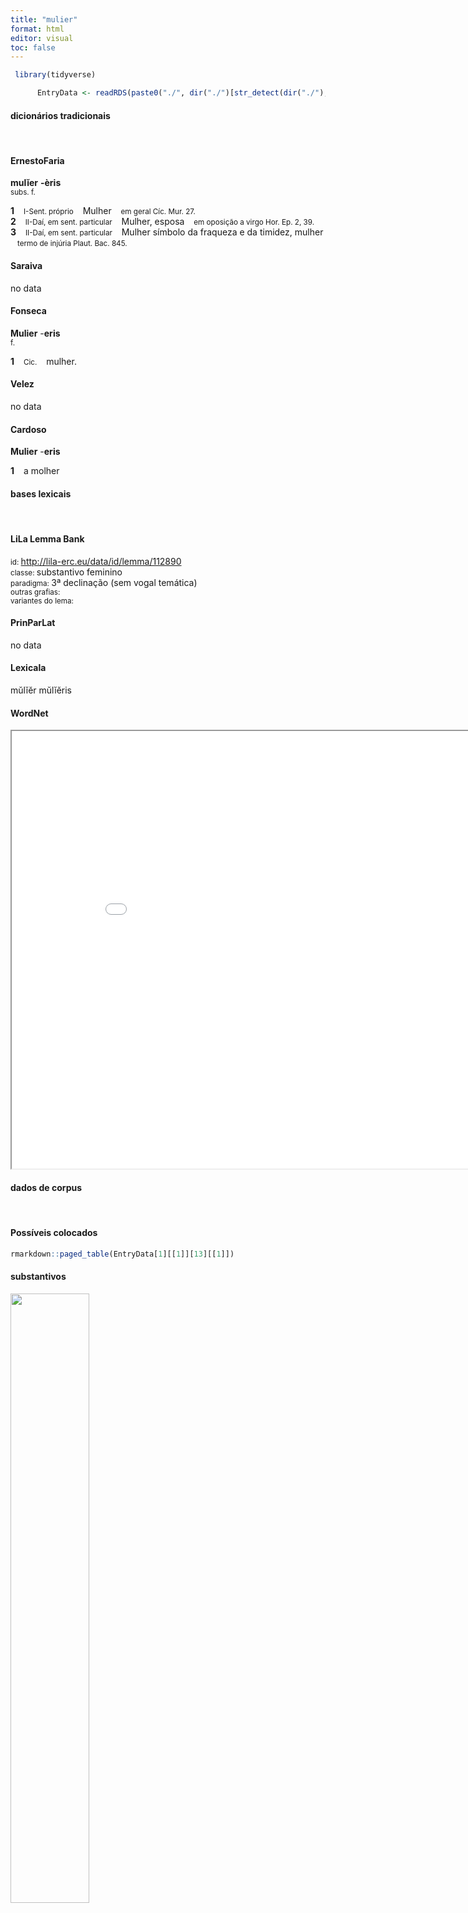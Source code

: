 ```yaml
---
title: "mulier"
format: html
editor: visual
toc: false
---
```



```r
 library(tidyverse) 

      EntryData <- readRDS(paste0("./", dir("./")[str_detect(dir("./"), "_xx109-117-108-105-101-114xx_.rds")]))

```


#### dicionários tradicionais

&emsp;




::: panel-tabset

#### ErnestoFaria

<b>mulĭer</b> <b>-èris</b> <br> <small>subs. f.</small> <br> <small></small>   <p> <b>1</b> &ensp; <small>I-Sent. próprio</small> &ensp; Mulher &ensp; <small>em geral Cíc. Mur. 27.</small> <br> <b>2</b> &ensp; <small>II-Daí, em sent. particular</small> &ensp; Mulher, esposa &ensp; <small>em oposição a virgo Hor. Ep. 2, 39.</small> <br> <b>3</b> &ensp; <small>II-Daí, em sent. particular</small> &ensp; Mulher símbolo da fraqueza e da timidez, mulher &ensp; <small>termo de injúria Plaut. Bac. 845.</small> </p>




#### Saraiva

no data




#### Fonseca

<b>Mulier</b> -<b>eris</b> <br> <small>f.</small>   <p> <b>1</b> &ensp; <small>Cic.</small> &ensp; mulher. </p>




#### Velez

no data




#### Cardoso

<b>Mulier</b> -<b>eris</b>   <p> <b>1</b> &ensp; a molher </p>


:::



#### bases lexicais

&emsp;






::: panel-tabset

#### LiLa Lemma Bank

<small> id: </small> <a href=' http://lila-erc.eu/data/id/lemma/112890 ' target="_blank"> http://lila-erc.eu/data/id/lemma/112890 </a> <br>
<small> classe: </small> substantivo feminino   <br>
<small> paradigma: </small> 3ª declinação (sem vogal temática) <br>
<small> outras grafias: </small>  <br>
<small> variantes do lema: </small>  <br>





#### PrinParLat

no data




#### Lexicala

mŭlĭĕr 
 mŭlĭĕris




#### WordNet

<iframe width='900' height='700' src='Media/Tree__xx109-117-108-105-101-114xx__sem_type_lexemes_pt.html'>

</iframe>


:::



#### dados de corpus

&emsp;




::: panel-tabset

#### Possíveis colocados

```r

rmarkdown::paged_table(EntryData[1][[1]][13][[1]])

```


#### substantivos

![](./Media/wordcloud__xx109-117-108-105-101-114xx__BY_collocate_scoreSUBST.webp){width=50% fig-alt='This chart plots collocate by scoreSUBST, for the headword mulier here are all the values plotted: collocate: nobilis; scoreSUBST: 0. collocate: puer; scoreSUBST: 2. collocate: iste; scoreSUBST: 0. collocate: uir; scoreSUBST: 2. collocate: quis; scoreSUBST: 0. collocate: que; scoreSUBST: 0'}




#### adjetivos

![](./Media/wordcloud__xx109-117-108-105-101-114xx__BY_collocate_scoreADJ.webp){width=50% fig-alt='This chart plots collocate by scoreADJ, for the headword mulier here are all the values plotted: collocate: nobilis; scoreADJ: 2. collocate: puer; scoreADJ: 0. collocate: iste; scoreADJ: 0. collocate: uir; scoreADJ: 0. collocate: quis; scoreADJ: 0. collocate: que; scoreADJ: 0'}




#### verbos

![](./Media/wordcloud__xx109-117-108-105-101-114xx__BY_collocate_scoreVERBO.webp){width=50% fig-alt='This chart plots collocate by scoreVERBO, for the headword mulier here are all the values plotted: collocate: nobilis; scoreVERBO: 0. collocate: puer; scoreVERBO: 0. collocate: iste; scoreVERBO: 0. collocate: uir; scoreVERBO: 0. collocate: quis; scoreVERBO: 0. collocate: que; scoreVERBO: 0'}




#### advérbios

![](./Media/wordcloud__xx109-117-108-105-101-114xx__BY_collocate_scoreADV.webp){width=50% fig-alt='This chart plots collocate by scoreADV, for the headword mulier here are all the values plotted: collocate: nobilis; scoreADV: 0. collocate: puer; scoreADV: 0. collocate: iste; scoreADV: 0. collocate: uir; scoreADV: 0. collocate: quis; scoreADV: 0. collocate: que; scoreADV: 0'}




#### preposições e conjunções

![](./Media/wordcloud__xx109-117-108-105-101-114xx__BY_collocate_scoreFUNC.webp){width=50% fig-alt='This chart plots collocate by scoreFUNC, for the headword mulier here are all the values plotted: collocate: nobilis; scoreFUNC: 0. collocate: puer; scoreFUNC: 0. collocate: iste; scoreFUNC: 0. collocate: uir; scoreFUNC: 0. collocate: quis; scoreFUNC: 0. collocate: que; scoreFUNC: 0'}


:::



::: panel-tabset

#### ExemplosTraduzidos

<p> Accusatores postularunt <b>mulierem</b> Romamque pertraxerunt ad centumviros . <br> <small> Phaed.3.10 <br> Os acusadores denunciaram a mulher e a arrastaram para Roma aos centúviros. <small> [JDD, de outra edição] </small> </small> </p>
; <p> audetis ne cum ab ea <b>muliere</b> ueniatis facere istorum hominum mentionem <br> <small> Cic.Cael.71 <br> Vós ousais, uma vez que vindes da parte dessa mulher, fazer menção a esses homens? <small> [JDD] </small> </small> </p>
; <p> audisti igitur ex <b>muliere</b> quoniam id uiri nec uidisse neque nosse poterant <br> <small> Cic.Ver.2.4.102.3 <br> Ouviste, portanto, de uma mulher, visto que os homens não podiam tê-la visto ou conhecido. <small> [JDD] </small> </small> </p>
; <p> quae fuit enim causa quam ob rem isti <b>mulieri</b> uenenum dare uellet Caelius <br> <small> Cic.Cael.56 <br> Pois qual foi motivo, por que razão Célio ia querer dar veneno para essa mulher? <small> [JDD] </small> </small> </p>
; <p> quae <b>mulier</b> interficere sceleratum ac perniciosum ciuem non auderet si periculum non timeret <br> <small> Cic.Mil.82 <br> Que mulher não ousaria matar um cidadão celerado e pernicioso, se não temesse o perigo? <small> [JDD] </small> </small> </p>
; <p> at reliqua multitudo puerorum <b>mulierum</b>que nam cum omnibus suis domo excesserant Rhenumque transierant passim fugere coepit <br> <small> Caes.Gal.4.14.5 <br> mas a restante multidão de meninos e mulheres (pois com todos os seus tinham saído de casa e atravessado o Reno) pôs-se a fugir por todos os lados. <small> [JDD] </small> </small> </p>
; <p> postridie sacerdotes Cereris atque illius fani antistitae maiores natu probatae ac nobiles <b>mulieres</b> rem ad magistratus suos deferunt <br> <small> Cic.Ver.2.4.99.11 <br> No dia seguinte, as sacerdotisas de Ceres e as superioras daquele templo, mulheres mais velhas, virtuosas e nobres, levam o caso aos seus magistrados. <small> [JDD] </small> </small> </p>





#### Frequência por autor

![](./Media/barchart__xx109-117-108-105-101-114xx__lemma_BY_author_Frequencies.webp){width=50% fig-alt='This charts plots the frequency of lemma by author_Frequencies. The Hieronymus subcorpus registers the highest normalized frequency, with the value of 8.99 and an absolute frequency of 4. The Phaedrus subcorpus follows, with a normalized frequency of 7.59 and an absolute frequency of 5. the subcorpus with the least normalized frequency is Ovidius with the normalized value of 0 and an absolute freqeuncy of 0. here are all the values: subcorpus: Caesar ; normalized frequency: 6 ; absolute frequency: 2.26603217765692. subcorpus: Cicero ; normalized frequency: 61 ; absolute frequency: 3.80005482046298. subcorpus: Horatius ; normalized frequency: 2 ; absolute frequency: 1.77604120415594. subcorpus: Ovidius ; normalized frequency: 0 ; absolute frequency: 0. subcorpus: Phaedrus ; normalized frequency: 5 ; absolute frequency: 7.59070897221801. subcorpus: Sallustius ; normalized frequency: 5 ; absolute frequency: 4.63778870234672. subcorpus: Seneca ; normalized frequency: 0 ; absolute frequency: 0. subcorpus: Suetonius ; normalized frequency: 0 ; absolute frequency: 0. subcorpus: Tacitus ; normalized frequency: 0 ; absolute frequency: 0. subcorpus: Vergilius ; normalized frequency: 0 ; absolute frequency: 0. subcorpus: Hieronymus ; normalized frequency: 4 ; absolute frequency: 8.98674455178612'}




#### Frequência por gênero

![](./Media/barchart__xx109-117-108-105-101-114xx__lemma_BY_genre_Frequencies.webp){width=50% fig-alt='This charts plots the frequency of lemma by genre_Frequencies. The Prosa.ficcional subcorpus registers the highest normalized frequency, with the value of 8.99 and an absolute frequency of 4. The Prosa.oratória subcorpus follows, with a normalized frequency of 5.28 and an absolute frequency of 55. the subcorpus with the least normalized frequency is Prosa.filosófica with the normalized value of 0 and an absolute freqeuncy of 0. here are all the values: subcorpus: Prosa.histórica ; normalized frequency: 11 ; absolute frequency: 2.67776722899778. subcorpus: Prosa.filosófica ; normalized frequency: 0 ; absolute frequency: 0. subcorpus: Prosa.oratória ; normalized frequency: 55 ; absolute frequency: 5.28069282689889. subcorpus: Prosa.epistolográfica ; normalized frequency: 6 ; absolute frequency: 1.58986724608495. subcorpus: Poesia.lírica ; normalized frequency: 2 ; absolute frequency: 1.68251030537562. subcorpus: Poesia.didática ; normalized frequency: 5 ; absolute frequency: 4.24124183560947. subcorpus: Poesia.trágica ; normalized frequency: 0 ; absolute frequency: 0. subcorpus: Poesia.épica ; normalized frequency: 0 ; absolute frequency: 0. subcorpus: Prosa.ficcional ; normalized frequency: 4 ; absolute frequency: 8.98674455178612'}




#### Frequência por século

![](./Media/barchart__xx109-117-108-105-101-114xx__lemma_BY_period_Frequencies.webp){width=50% fig-alt='This charts plots the frequency of lemma by period_Frequencies. The IV.d.C. subcorpus registers the highest normalized frequency, with the value of 8.99 and an absolute frequency of 4. The I.a.C. subcorpus follows, with a normalized frequency of 3.44 and an absolute frequency of 74. the subcorpus with the least normalized frequency is II.d.C. with the normalized value of 0 and an absolute freqeuncy of 0. here are all the values: subcorpus: I.a.C. ; normalized frequency: 74 ; absolute frequency: 3.44426343960903. subcorpus: I.d.C. ; normalized frequency: 5 ; absolute frequency: 0.764876854826373. subcorpus: II.d.C. ; normalized frequency: 0 ; absolute frequency: 0. subcorpus: IV.d.C. ; normalized frequency: 4 ; absolute frequency: 8.98674455178612'}


:::

